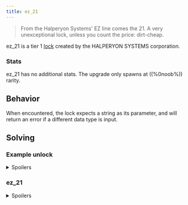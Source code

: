 ```yaml
---
title: ez_21
---
```


> From the Halperyon Systems' EZ line comes the 21. A very unexceptional lock, unless you count the price: dirt-cheap.

ez_21 is a tier 1 [lock](/upgrades/locks) created by the HALPERYON SYSTEMS corporation.

### Stats

ez_21 has no additional stats. The upgrade only spawns at ((%0noob%)) rarity.

## Behavior

When encountered, the lock expects a string as its parameter, and will return an error if a different data type is input.

## Solving

### Example unlock

<details>
  <summary>Spoilers</summary>
```
>>user.loc { ez_21: "open" }
WARNING: BINMAT security shell inactive. Intelligent defense system offline.
LOCK_UNLOCKED
System <user> breached.
Connection terminated.
```
</details>

### ez_21

<details>
  <summary>Spoilers</summary>

The possible strings to solve an ez_21 are, "open", "unlock", and "release".

</details>

